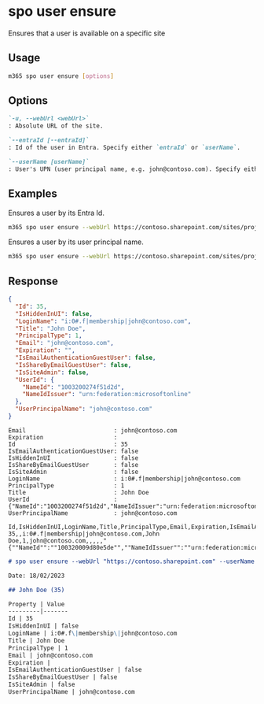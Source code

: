 
# spo user ensure

Ensures that a user is available on a specific site

## Usage

```sh
m365 spo user ensure [options]
```

## Options

```md definition-list
`-u, --webUrl <webUrl>`
: Absolute URL of the site.

`--entraId [--entraId]`
: Id of the user in Entra. Specify either `entraId` or `userName`.

`--userName [userName]`
: User's UPN (user principal name, e.g. john@contoso.com). Specify either `entraId` or `userName`.
```

<Global />

## Examples

Ensures a user by its Entra Id.

```sh
m365 spo user ensure --webUrl https://contoso.sharepoint.com/sites/project --entraId e254750a-eaa4-44f6-9517-b74f65cdb747
```

Ensures a user by its user principal name.

```sh
m365 spo user ensure --webUrl https://contoso.sharepoint.com/sites/project --userName john@contoso.com
```

## Response

<Tabs>
  <TabItem value="JSON">

  ```json
  {
    "Id": 35,
    "IsHiddenInUI": false,
    "LoginName": "i:0#.f|membership|john@contoso.com",
    "Title": "John Doe",
    "PrincipalType": 1,
    "Email": "john@contoso.com",
    "Expiration": "",
    "IsEmailAuthenticationGuestUser": false,
    "IsShareByEmailGuestUser": false,
    "IsSiteAdmin": false,
    "UserId": {
      "NameId": "1003200274f51d2d",
      "NameIdIssuer": "urn:federation:microsoftonline"
    },
    "UserPrincipalName": "john@contoso.com"
  }
  ```

  </TabItem>
  <TabItem value="Text">

  ```text
  Email                         : john@contoso.com
  Expiration                    :
  Id                            : 35
  IsEmailAuthenticationGuestUser: false
  IsHiddenInUI                  : false
  IsShareByEmailGuestUser       : false
  IsSiteAdmin                   : false
  LoginName                     : i:0#.f|membership|john@contoso.com
  PrincipalType                 : 1
  Title                         : John Doe
  UserId                        : {"NameId":"1003200274f51d2d","NameIdIssuer":"urn:federation:microsoftonline"}
  UserPrincipalName             : john@contoso.com
  ```

  </TabItem>
  <TabItem value="CSV">

  ```csv
  Id,IsHiddenInUI,LoginName,Title,PrincipalType,Email,Expiration,IsEmailAuthenticationGuestUser,IsShareByEmailGuestUser,IsSiteAdmin,UserId,UserPrincipalName
  35,,i:0#.f|membership|john@contoso.com,John Doe,1,john@contoso.com,,,,,"{""NameId"":""100320009d80e5de"",""NameIdIssuer"":""urn:federation:microsoftonline""}",john@contoso.com
  ```

  </TabItem>
  <TabItem value="Markdown">

  ```md
  # spo user ensure --webUrl "https://contoso.sharepoint.com" --userName "john@contoso.com"

  Date: 18/02/2023

  ## John Doe (35)

  Property | Value
  ---------|-------
  Id | 35
  IsHiddenInUI | false
  LoginName | i:0#.f\|membership\|john@contoso.com
  Title | John Doe
  PrincipalType | 1
  Email | john@contoso.com
  Expiration |
  IsEmailAuthenticationGuestUser | false
  IsShareByEmailGuestUser | false
  IsSiteAdmin | false
  UserPrincipalName | john@contoso.com
  ```

  </TabItem>
</Tabs>


